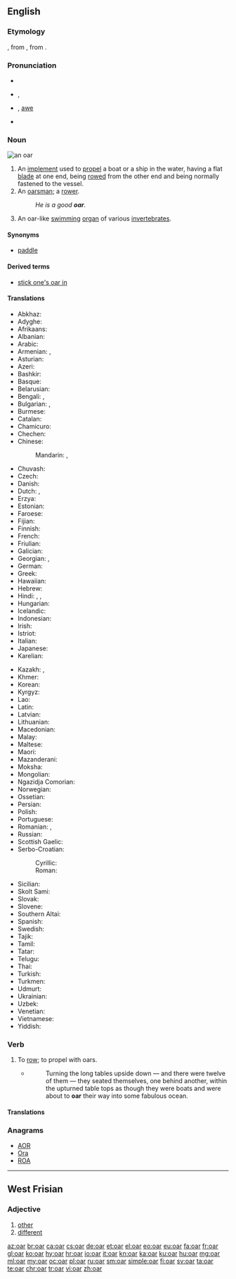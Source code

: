 ==English==
{{wikipedia}}

===Etymology===
{{etyl|ang|en}} {{m|ang|ār}}, from {{etyl|non|en}} {{term|ár|lang=non}}, from {{etyl|gem-pro|en}} {{m|gem-pro|*airō||oar}}.

===Pronunciation===
* {{audio|en-us-oar.ogg|Audio (US)|lang=en}}
* {{enPR|ôr}}, {{IPA|/oʊr/|/ɔː(r)/|lang=en}}
* {{homophones|lang=en|or|ore|o'er|aw}} {{qualifier|in [[non-rhotic]] accents}}, [[awe]] {{qualifier|in [[non-rhotic]] accents}}
* {{rhymes|ɔː(r)|lang=en}}

===Noun===
[[File:An oar.JPG|thumb|an oar]]
{{en-noun}}

# An [[implement]] used to [[propel]] a boat or a ship in the water, having a flat [[blade]] at one end, being [[row|rowed]] from the other end and being normally fastened to the vessel.
# An [[oarsman]]; a [[rower]].
#: ''He is a good '''oar'''.''
# {{context|zoology|lang=en}} An oar-like [[swim]]ming [[organ]] of various [[invertebrate]]s.

====Synonyms====
* {{sense|implement used to propel a boat}} [[paddle]]

====Derived terms====
* [[stick one's oar in]]

====Translations====
{{trans-top|implement used to row a boat}}
* Abkhaz: {{t|ab|ажәҩа|sc=Cyrl}}
* Adyghe: {{t|ady|къошъобэщ}}
* Afrikaans: {{t|af|riem}}
* Albanian: {{t|sq|rrem|m}}
* Arabic: {{t|ar|مِجْذَاف|m}}
* Armenian: {{t|hy|թիակ}}, {{t|hy|թի}}
* Asturian: {{t+|ast|remu|m}}
* Azeri: {{t+|az|kürək}}
* Bashkir: {{t|ba|ишкәк}}
* Basque: {{t|eu|arraun}}
* Belarusian: {{t|be|вясло́|n|sc=Cyrl}}
* Bengali: {{t|bn|মাঝি|tr=majhi|sc=Beng}}, {{t|bn|বৈঠা|tr=baitha|sc=Beng}}
* Bulgarian: {{t+|bg|гребло́|n|sc=Cyrl}}, {{t+|bg|весло́|n|sc=Cyrl}}
* Burmese: {{t+|my|တက်|sc=Mymr}}
* Catalan: {{t+|ca|rem|m}}
* Chamicuro: {{t|ccc|kolo'sheta}}
* Chechen: {{t|ce|пийсак}}
* Chinese:
*: Mandarin: {{t+|cmn|槳|sc=Hani}}, {{t+|cmn|桨|tr=jiǎng|sc=Hani}}
* Chuvash: {{t|cv|кӗсмен|sc=Cyrl}}
* Czech: {{t+|cs|veslo|n}}
* Danish: {{t+|da|åre|c}}
* Dutch: {{t+|nl|riem}}, {{t|nl|roeiriem}}
* Erzya: {{t|myv|миле}}
* Estonian: {{t+|et|aer}}
* Faroese: {{t|fo|ár|f}}
* Fijian: {{t|fj|voce}}
* Finnish: {{t+|fi|airo}}
* French: {{t+|fr|rame}}
* Friulian: {{t|fur|rem|m}}
* Galician: {{t+|gl|remo|m}}
* Georgian: {{t|ka|ნიჩაბი}}, {{t|ka|ხოფი}}
* German: {{t+|de|Ruder|n}}
* Greek: {{t+|el|κουπί|n}}
* Hawaiian: {{t|haw|hoe}}
* Hebrew: {{t+|he|מָשׁוֹט|m|tr=mashot}}
* Hindi: {{t|hi|पतवार|sc=Deva}}, {{t|hi|चप्पू|sc=Deva}}, {{t|hi|डांड़|sc=Deva}}
* Hungarian: {{t+|hu|evező}}
* Icelandic: {{t+|is|ár|f}}
* Indonesian: {{t+|id|dayung}}
* Irish: {{t|ga|rámh|m}}
* Istriot: {{t|ist|rimo|m}}
* Italian: {{t+|it|remo|m}}
* Japanese: {{t+|ja|櫂|tr=かい, kai}}
* Karelian: {{t|krl|airo}}
{{trans-mid}}
* Kazakh: {{t|kk|ескек|sc=Cyrl}}, {{t|kk|қалақ|sc=Cyrl}}
* Khmer: {{t+|km|ច្រវា|tr=crɑvaa|sc=Khmr}}
* Korean: {{t+|ko|노}}
* Kyrgyz: {{t+|ky|калак|sc=Cyrl}}
* Lao: {{t|lo|ແຊວ|sc=Laoo}}
* Latin: {{t|la|rēmus}}
* Latvian: {{t|lv|airis|m}}
* Lithuanian: {{t|lt|irklas|m}}
* Macedonian: {{t|mk|ве́сло|n|sc=Cyrl}}
* Malay: {{t|ms|dayung}}
* Maltese: {{t|mt|moqdief|m}}
* Maori: {{t|mi|hoe}}
* Mazanderani: {{t|mzn|فیه|tr=fiye}}
* Moksha: {{t|mdf|миле}}
* Mongolian: {{t|mn|сэлүүр|sc=Cyrl}}
* Ngazidja Comorian: {{t|zdj|nkasi}}
* Norwegian: {{t+|no|åre|c}}
* Ossetian: {{t|os|донвиййаг|sc=Cyrl}}
* Persian: {{t+|fa|پارو|tr=pâru|sc=fa-Arab}}
* Polish: {{t+|pl|wiosło|n}}
* Portuguese: {{t+|pt|remo|m}}
* Romanian: {{t+|ro|ramă|f}}, {{t+|ro|vâslă|f}}
* Russian: {{t+|ru|весло́|n}}
* Scottish Gaelic: {{t|gd|ràmh|m}}
* Serbo-Croatian:
*: Cyrillic: {{t|sh|весло|n}}
*: Roman: {{t+|sh|veslo|n}}
* Sicilian: {{t|scn|remu|m}}
* Skolt Sami: {{t|sms|äirr}}
* Slovak: {{t+|sk|veslo|n}}
* Slovene: {{t+|sl|veslo|n}}
* Southern Altai: {{t|alt|адалгы}}
* Spanish: {{t+|es|remo|m}}
* Swedish: {{t+|sv|åra|c}}
* Tajik: {{t|tg|бели заврақ|sc=Cyrl}}
* Tamil: {{t-needed|ta}}
* Tatar: {{t+|tt|ишкәк|sc=Cyrl}}
* Telugu: {{t+|te|తెడ్డు}}
* Thai: {{t+|th|กรรเชียง|tr=gron-chiang}}
* Turkish: {{t+|tr|kürek}}
* Turkmen: {{t|tk|kürek}}
* Udmurt: {{t|udm|полыс}}
* Ukrainian: {{t|uk|весло́|n|sc=Cyrl}}
* Uzbek: {{t+|uz|eshkak}}
* Venetian: {{t|vec|remo|m}}
* Vietnamese: {{t+|vi|chèo}}
* Yiddish: {{t|yi|װעסלע|f|sc=Hebr}}
{{trans-bottom}}

===Verb===
{{en-verb}}

# To [[row]]; to propel with oars.
#* {{RQ:Peake Gormenghast}}
#*: Turning the long tables upside down — and there were twelve of them — they seated themselves, one behind another, within the upturned table tops as though they were boats and were about to '''oar''' their way into some fabulous ocean.

====Translations====
{{trans-see|to row|[[row]]}}

===Anagrams===
* [[AOR#English|AOR]]
* [[Ora#English|Ora]]
* [[ROA#English|ROA]]

----

==West Frisian==

===Adjective===
{{head|fy|adjective}}

# [[other]]
# [[different]]

[[az:oar]]
[[br:oar]]
[[ca:oar]]
[[cs:oar]]
[[de:oar]]
[[et:oar]]
[[el:oar]]
[[eo:oar]]
[[eu:oar]]
[[fa:oar]]
[[fr:oar]]
[[gl:oar]]
[[ko:oar]]
[[hy:oar]]
[[hr:oar]]
[[io:oar]]
[[it:oar]]
[[kn:oar]]
[[ka:oar]]
[[ku:oar]]
[[hu:oar]]
[[mg:oar]]
[[ml:oar]]
[[my:oar]]
[[oc:oar]]
[[pl:oar]]
[[ru:oar]]
[[sm:oar]]
[[simple:oar]]
[[fi:oar]]
[[sv:oar]]
[[ta:oar]]
[[te:oar]]
[[chr:oar]]
[[tr:oar]]
[[vi:oar]]
[[zh:oar]]